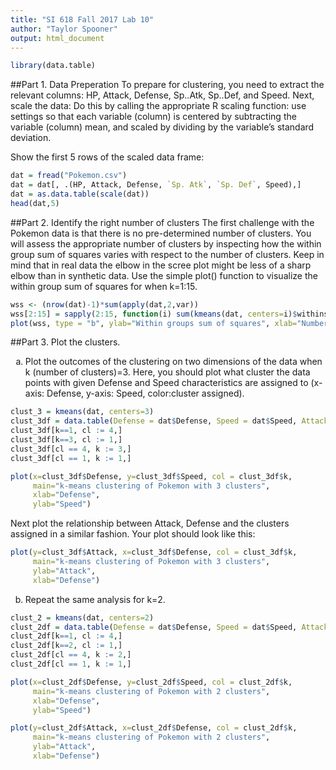 ```yaml
---
title: "SI 618 Fall 2017 Lab 10"
author: "Taylor Spooner"
output: html_document
---
```


```r
library(data.table)
```

##Part 1. Data Preperation
To prepare for clustering, you need to extract the relevant columns: HP, Attack, Defense, Sp..Atk, Sp..Def, and Speed. Next, scale the data: Do this by calling the appropriate R scaling function: use settings so that each variable (column) is centered by subtracting the variable (column) mean, and scaled by dividing by the variable's standard deviation.

Show the first 5 rows of the scaled data frame:
```r
dat = fread("Pokemon.csv")
dat = dat[, .(HP, Attack, Defense, `Sp. Atk`, `Sp. Def`, Speed),]
dat = as.data.table(scale(dat))
head(dat,5)
```

##Part 2. Identify the right number of clusters
The first challenge with the Pokemon data is that there is no pre-determined number of clusters. You will assess the appropriate number of clusters by inspecting how the within group sum of squares varies with respect to the number of clusters. Keep in mind that in real data the elbow in the scree plot might be less of a sharp elbow than in synthetic data. Use the simple plot() function to visualize the within group sum of squares for when k=1:15.

```r
wss <- (nrow(dat)-1)*sum(apply(dat,2,var))
wss[2:15] = sapply(2:15, function(i) sum(kmeans(dat, centers=i)$withinss))
plot(wss, type = "b", ylab="Within groups sum of squares", xlab="Number of Clusters")
```

##Part 3. Plot the clusters.

a. Plot the outcomes of the clustering on two dimensions of the data when k (number of clusters)=3. Here, you should plot what cluster the data points with given Defense and Speed characteristics are assigned to (x-axis: Defense, y-axis: Speed, color:cluster assigned).

```r
clust_3 = kmeans(dat, centers=3)
clust_3df = data.table(Defense = dat$Defense, Speed = dat$Speed, Attack = dat$Attack, k = clust_3$cluster)
clust_3df[k==1, cl := 4,]
clust_3df[k==3, cl := 1,]
clust_3df[cl == 4, k := 3,]
clust_3df[cl == 1, k := 1,]

plot(x=clust_3df$Defense, y=clust_3df$Speed, col = clust_3df$k,
     main="k-means clustering of Pokemon with 3 clusters",
     xlab="Defense",
     ylab="Speed")
```

\newpage
Next plot the relationship between Attack, Defense and the clusters assigned in a similar fashion. Your plot should look like this:

```r
plot(y=clust_3df$Attack, x=clust_3df$Defense, col = clust_3df$k,
     main="k-means clustering of Pokemon with 3 clusters",
     ylab="Attack",
     xlab="Defense")
```

\newpage
b. Repeat the same analysis for k=2.

```r
clust_2 = kmeans(dat, centers=2)
clust_2df = data.table(Defense = dat$Defense, Speed = dat$Speed, Attack = dat$Attack, k = clust_2$cluster)
clust_2df[k==1, cl := 4,]
clust_2df[k==2, cl := 1,]
clust_2df[cl == 4, k := 2,]
clust_2df[cl == 1, k := 1,]

plot(x=clust_2df$Defense, y=clust_2df$Speed, col = clust_2df$k,
     main="k-means clustering of Pokemon with 2 clusters",
     xlab="Defense",
     ylab="Speed")
```

\newpage

```r
plot(y=clust_2df$Attack, x=clust_2df$Defense, col = clust_2df$k,
     main="k-means clustering of Pokemon with 2 clusters",
     ylab="Attack",
     xlab="Defense")
```

